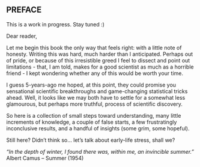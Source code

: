 ## PREFACE {.unnumbered}

:::{.callout-note}
This is a work in progress. Stay tuned :)
:::

Dear reader,

Let me begin this book the only way that feels right: with a little note of honesty. Writing this was hard, much harder than I anticipated. Perhaps out of pride, or because of this irresistible greed I feel to dissect and point out limitations - that, I am told, makes for a good scientist as much as a horrible friend - I kept wondering whether any of this would be worth your time.

I guess 5-years-ago me hoped, at this point, they could promise you sensational scientific breakthroughs and game-changing statistical tricks ahead. Well, it looks like we may both have to settle for a somewhat less glamourous, but perhaps more truthful, process of scientific discovery. 

So here is a collection of small steps toward understanding, many little increments of knowledge, a couple of false starts, a few frustratingly inconclusive results, and a handful of insights (some grim, some hopeful).

Still here? Didn’t think so... let’s talk about early-life stress, shall we?

\newpage

::: {.quotify}
*"In the depth of winter, I found there was, within me, an invincible summer."*<br>
\newline Albert Camus – Summer (1954)
:::